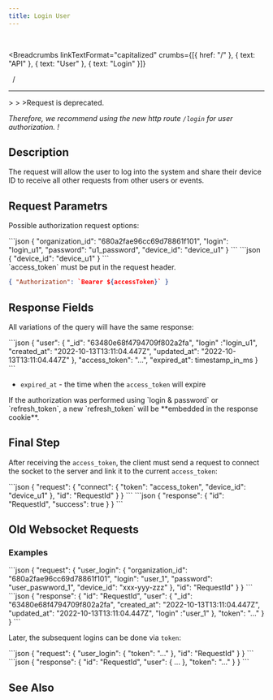 ```yaml
---
title: Login User
---
```


<br />



<Breadcrumbs
  linkTextFormat="capitalized"
  crumbs={[{ href: "/" }, { text: "API" }, { text: "User" }, { text: "Login" }]}
>
  <Icon slot="index" name="seti:powershell" />
  <span slot="separator">&nbsp;&nbsp;/&nbsp;</span>
</Breadcrumbs>

---


<Aside type="caution" title="WARNING">
  > <Badge text="wss" variant="tip" size="small" />
  > <Badge text="user_login" size="small" />
  >Request is deprecated. 
  
_Therefore, we recommend using the new http route `/login` for user authorization. !_

</Aside>

## Description

> <Badge text="POST" variant="caution" size="large" />
> <Badge text="/login" size="large" />

The request will allow the user to log into the system and share their device ID to receive all other requests from other users or events.

## Request Parametrs

Possible authorization request options:

<Tabs>
  <TabItem label="Request (deafult)">
```json
{
  "organization_id": "680a2fae96cc69d78861f101",
  "login": "login_u1",
  "password": "u1_password",
  "device_id": "device_u1"
}
```
  </TabItem>  <TabItem label="Request (via access_token)">
```json
{
  "device_id": "device_u1"
}
```
  </TabItem>
</Tabs>

<Aside>
 `access_token` must be put in the request header.

```json
{ "Authorization": `Bearer ${accessToken}` }
```

</Aside>

## Response Fields

All variations of the query will have the same response:

<Tabs>
  <TabItem label="Response">
```json
{
  "user": {
      "_id": "63480e68f4794709f802a2fa",
      "login" :"login_u1",
      "created_at": "2022-10-13T13:11:04.447Z",
      "updated_at": "2022-10-13T13:11:04.447Z"
    },
  "access_token": "...",
  "expired_at": timestamp_in_ms
}
```
  </TabItem>
</Tabs>

- `expired_at` - the time when the `access_token` will expire

<Aside>
  If the authorization was performed using `login & password` or
  `refresh_token`, a new `refresh_token` will be **embedded in the response
  cookie**.
</Aside>

## Final Step

After receiving the `access_token`, the client must send a request to connect the socket to the server and link it to the current `access_token`:

<Tabs>
  <TabItem label="Request">
```json
{
  "request": {
    "connect": {
      "token": "access_token",
      "device_id": "device_u1"
    },
    "id": "RequestId"
  }
}
```
  </TabItem>  
</Tabs>

<Tabs>
  <TabItem label="Response">
```json
{ "response": { "id": "RequestId", "success": true } }
```
  </TabItem>  
</Tabs>

## Old Websocket Requests <Badge text="Deprecated" variant="danger" size="large" />

### Examples

<Tabs>
  <TabItem label="Request">
```json
{
  "request": {
    "user_login": {
      "organization_id": "680a2fae96cc69d78861f101",
      "login": "user_1",
      "password": "user_paswword_1",
      "device_id": "xxx-yyy-zzz"
    },
    "id": "RequestId"
  }
}
```
  </TabItem>  
</Tabs>

<Tabs>
  <TabItem label="Response">
```json
{
  "response": {
    "id": "RequestId",
    "user": {
      "_id": "63480e68f4794709f802a2fa",
      "created_at": "2022-10-13T13:11:04.447Z",
      "updated_at": "2022-10-13T13:11:04.447Z",
      "login" :"user_1"
    },
    "token": "..."
  }
}
```
  </TabItem>  
</Tabs>

Later, the subsequent logins can be done via `token`:

<Tabs>
  <TabItem label="Request">
```json
{
  "request": {
    "user_login": {
      "token": "..."
    },
    "id": "RequestId"
  }
}
```
  </TabItem>  
</Tabs>

<Tabs>
  <TabItem label="Response">
```json
{ "response": { "id": "RequestId", "user": { ... }, "token": "..." } }
```

  </TabItem>  
</Tabs>

## See Also

<LinkCard
  title="SAMA Progressive AUTH flow"
  href="https://medium.com/sama-communications/sama-progressive-auth-flow-b814206f6117"
  description="During the last month 📆, we have been implementing and testing a new authorization flow for our API."
/>
<LinkCard
  title="Progressive AUTH flow in Web apps"
  href="https://medium.com/sama-communications/progressive-auth-flow-in-web-apps-495fb40c56dd"
  description="In today’s digital landscape, balancing robust security with an effortless user experience is more crucial than ever. Enter Progressive AUTH — a dynamic approach to authentication that..."
/>

<script
  src="https://giscus.app/client.js"
  data-repo="Oleksandr1414/cathedra-slytherin"
  data-repo-id="R_kgDOI8uafg"
  data-category="[ВВЕДІТЬ CATEGORY NAME]"
  data-category-id="[ВВЕДІТЬ CATEGORY ID]"
  data-mapping="pathname"
  data-strict="0"
  data-reactions-enabled="1"
  data-emit-metadata="0"
  data-input-position="bottom"
  data-theme="preferred_color_scheme"
  data-lang="uk"
  crossorigin="anonymous"
  async
></script>
